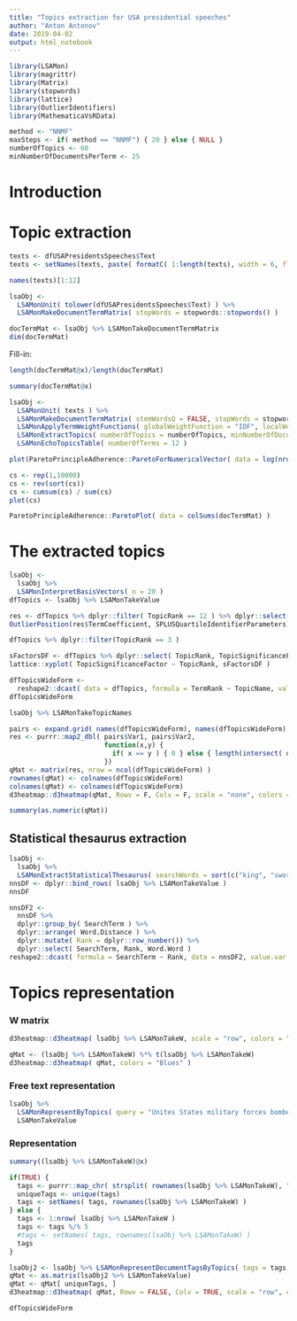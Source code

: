 ```yaml
---
title: "Topics extraction for USA presidential speeches"
author: "Anton Antonov"
date: 2019-04-02
output: html_notebook
---
```


```r
library(LSAMon)
library(magrittr)
library(Matrix)
library(stopwords)
library(lattice)
library(OutlierIdentifiers)
library(MathematicaVsRData)
```

```r
method <- "NNMF"
maxSteps <- if( method == "NNMF") { 20 } else { NULL }
numberOfTopics <- 60
minNumberOfDocumentsPerTerm <- 25
```

# Introduction

# Topic extraction


```r
texts <- dfUSAPresidentsSpeeches$Text
texts <- setNames(texts, paste( formatC( 1:length(texts), width = 6, flag = "0" ), dfUSAPresidentsSpeeches$Name, sep = "-") )
```

```r
names(texts)[1:12]
```

```r
lsaObj <-
  LSAMonUnit( tolower(dfUSAPresidentsSpeeches$Text) ) %>% 
  LSAMonMakeDocumentTermMatrix( stopWords = stopwords::stopwords() )
```

```r
docTermMat <- lsaObj %>% LSAMonTakeDocumentTermMatrix
dim(docTermMat)
```


Fill-in:

```r
length(docTermMat@x)/length(docTermMat)
```

```r
summary(docTermMat@x)
```

```r
lsaObj <-
  LSAMonUnit( texts ) %>% 
  LSAMonMakeDocumentTermMatrix( stemWordsQ = FALSE, stopWords = stopwords::stopwords() ) %>% 
  LSAMonApplyTermWeightFunctions( globalWeightFunction = "IDF", localWeightFunction = "TermFrequency", normalizerFunction = "Cosine" ) %>% 
  LSAMonExtractTopics( numberOfTopics = numberOfTopics, minNumberOfDocumentsPerTerm = minNumberOfDocumentsPerTerm, maxSteps = maxSteps, method = method ) %>% 
  LSAMonEchoTopicsTable( numberOfTerms = 12 )
```

```r
plot(ParetoPrincipleAdherence::ParetoForNumericalVector( data = log(nrow(docTermMat)) -log(colSums(docTermMat) )))
```

```r
cs <- rep(1,10000)
cs <- rev(sort(cs))
cs <- cumsum(cs) / sum(cs)
plot(cs)
```

```r
ParetoPrincipleAdherence::ParetoPlot( data = colSums(docTermMat) )
```


# The extracted topics

```r
lsaObj <-
  lsaObj %>% 
  LSAMonInterpretBasisVectors( n = 20 )
dfTopics <- lsaObj %>% LSAMonTakeValue
```

```r
res <- dfTopics %>% dplyr::filter( TopicRank == 12 ) %>% dplyr::select( TermCoefficient )
OutlierPosition(res$TermCoefficient, SPLUSQuartileIdentifierParameters)
```

```r
dfTopics %>% dplyr::filter(TopicRank == 3 )
```


```r
sFactorsDF <- dfTopics %>% dplyr::select( TopicRank, TopicSignificanceFactor ) %>% unique()
lattice::xyplot( TopicSignificanceFactor ~ TopicRank, sFactorsDF )
```

```r
dfTopicsWideForm <- 
  reshape2::dcast( data = dfTopics, formula = TermRank ~ TopicName, value.var = "Term" )
dfTopicsWideForm
```

```r
lsaObj %>% LSAMonTakeTopicNames
```


```r
pairs <- expand.grid( names(dfTopicsWideForm), names(dfTopicsWideForm), stringsAsFactors = F)
res <- purrr::map2_dbl( pairs$Var1, pairs$Var2,
                        function(x,y) { 
                          if( x == y ) { 0 } else { length(intersect( dfTopicsWideForm[[x]], dfTopicsWideForm[[y]] ) ) } 
                        })
qMat <- matrix(res, nrow = ncol(dfTopicsWideForm) )
rownames(qMat) <- colnames(dfTopicsWideForm)
colnames(qMat) <- colnames(dfTopicsWideForm)
d3heatmap::d3heatmap(qMat, Rowv = F, Colv = F, scale = "none", colors = "Blues")
```

```r
summary(as.numeric(qMat))
```

## Statistical thesaurus extraction


```r
lsaObj <-
  lsaObj %>% 
  LSAMonExtractStatisticalThesaurus( searchWords = sort(c("king", "sword", "god", "economy", "health", "poison", "war", "iraq")) )
nnsDF <- dplyr::bind_rows( lsaObj %>% LSAMonTakeValue )
nnsDF
```


```r
nnsDF2 <- 
  nnsDF %>% 
  dplyr::group_by( SearchTerm ) %>% 
  dplyr::arrange( Word.Distance ) %>% 
  dplyr::mutate( Rank = dplyr::row_number()) %>% 
  dplyr::select( SearchTerm, Rank, Word.Word )
reshape2::dcast( formula = SearchTerm ~ Rank, data = nnsDF2, value.var = "Word.Word" )
```

# Topics representation

### W matrix

```r
d3heatmap::d3heatmap( lsaObj %>% LSAMonTakeW, scale = "row", colors = "Blues" )
```

```r
qMat <- (lsaObj %>% LSAMonTakeW) %*% t(lsaObj %>% LSAMonTakeW)
d3heatmap::d3heatmap( qMat, colors = "Blues" )
```

### Free text representation

```r
lsaObj %>% 
  LSAMonRepresentByTopics( query = "Unites States military forces bombed Vietnam.") %>% 
  LSAMonTakeValue
```

### Representation

```r
summary((lsaObj %>% LSAMonTakeW)@x)
```

```r
if(TRUE) {
  tags <- purrr::map_chr( strsplit( rownames(lsaObj %>% LSAMonTakeW), "-"), function(x) x[[2]])
  uniqueTags <- unique(tags)
  tags <- setNames( tags, rownames(lsaObj %>% LSAMonTakeW) )
} else {
  tags <- 1:nrow( lsaObj %>% LSAMonTakeW )
  tags <- tags %/% 5
  #tags <- setNames( tags, rownames(lsaObj %>% LSAMonTakeW) )
  tags
}
```

```r
lsaObj2 <- lsaObj %>% LSAMonRepresentDocumentTagsByTopics( tags = tags, minThreshold = 0.005 )
qMat <- as.matrix(lsaObj2 %>% LSAMonTakeValue)
qMat <- qMat[ uniqueTags, ]
d3heatmap::d3heatmap( qMat, Rowv = FALSE, Colv = TRUE, scale = "row", colors = "Blues" )
```


```r
dfTopicsWideForm
```



